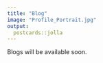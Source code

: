 ```yaml
---
title: "Blog"
image: "Profile_Portrait.jpg"
output:
  postcards::jolla
---
```

 
Blogs will be available soon.